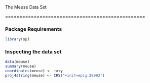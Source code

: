 The Meuse Data Set

=================================================

### Package Requirements
```r
library(sp)
```

### Inspecting the data set
```r
data(meuse)
summary(meuse)
coordinates(meuse) <- ~x+y
proj4string(meuse) <- CRS("+init=epsg:28992")
```
